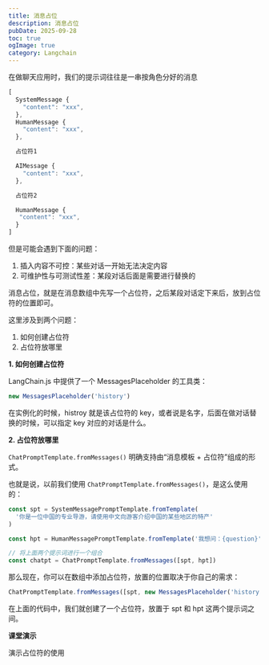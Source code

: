 ```yaml
---
title: 消息占位
description: 消息占位
pubDate: 2025-09-28
toc: true
ogImage: true
category: Langchain
---
```


在做聊天应用时，我们的提示词往往是一串按角色分好的消息

```js
[
  SystemMessage {
    "content": "xxx",
  },
  HumanMessage {
    "content": "xxx",
  },

  占位符1

  AIMessage {
    "content": "xxx",
  },

  占位符2

  HumanMessage {
   "content": "xxx",
  }
]
```

但是可能会遇到下面的问题：

1. 插入内容不可控：某些对话一开始无法决定内容
2. 可维护性与可测试性差：某段对话后面是需要进行替换的

消息占位，就是在消息数组中先写一个占位符，之后某段对话定下来后，放到占位符的位置即可。

这里涉及到两个问题：

1. 如何创建占位符
2. 占位符放哪里

**1. 如何创建占位符**

LangChain.js 中提供了一个 MessagesPlaceholder 的工具类：

```js
new MessagesPlaceholder('history')
```

在实例化的时候，histroy 就是该占位符的 key，或者说是名字，后面在做对话替换的时候，可以指定 key 对应的对话是什么。

**2. 占位符放哪里**

`ChatPromptTemplate.fromMessages()` 明确支持由“消息模板 + 占位符”组成的形式。

也就是说，以前我们使用 `ChatPromptTemplate.fromMessages()`，是这么使用的：

```js
const spt = SystemMessagePromptTemplate.fromTemplate(
  '你是一位中国的专业导游，请使用中文向游客介绍中国的某些地区的特产'
)

const hpt = HumanMessagePromptTemplate.fromTemplate('我想问：{question}')

// 将上面两个提示词进行一个组合
const chatpt = ChatPromptTemplate.fromMessages([spt, hpt])
```

那么现在，你可以在数组中添加占位符，放置的位置取决于你自己的需求：

```js
ChatPromptTemplate.fromMessages([spt, new MessagesPlaceholder('history'), hpt])
```

在上面的代码中，我们就创建了一个占位符，放置于 spt 和 hpt 这两个提示词之间。

**课堂演示**

演示占位符的使用
